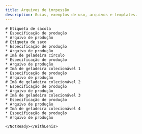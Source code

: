 ```yaml
---
title: Arquivos de imrpessão
description: Guias, exemplos de uso, arquivos e templates.
---
```


<WithLenis>
    <NotReady>

    # Etiqueta de sacola
    * Especificação de produção
    * Arquivo de produção
    # Etiqueta de saco
    * Especificação de produção
    * Arquivo de produção
    # Imã de geladeira círculo
    * Especificação de produção
    * Arquivo de produção
    # Imã de geladeira colecionável 1
    * Especificação de produção
    * Arquivo de produção
    # Imã de geladeira colecionável 2
    * Especificação de produção
    * Arquivo de produção
    # Imã de geladeira colecionável 3
    * Especificação de produção
    * Arquivo de produção
    # Imã de geladeira colecionável 4
    * Especificação de produção
    * Arquivo de produção

    </NotReady></WithLenis>